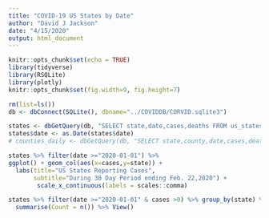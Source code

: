 ```yaml
---
title: "COVID-19 US States by Date"
author: "David J Jackson"
date: "4/15/2020"
output: html_document
---
```


```r
knitr::opts_chunk$set(echo = TRUE)
library(tidyverse)
library(RSQLite)
library(plotly)
knitr::opts_chunk$set(fig.width=9, fig.height=7)
```
```r
rm(list=ls())
db <- dbConnect(SQLite(), dbname="../COVIDDB/CORVID.sqlite3")

states <- dbGetQuery(db, "SELECT state,date,cases,deaths FROM us_states ;")
states$date <- as.Date(states$date)
# counties_daily <- dbGetQuery(db, "SELECT state,county,date,cases,deaths # FROM us_counties;")
```
```r
states %>% filter(date >="2020-01-01") %>%
ggplot() + geom_col(aes(x=cases,y=state)) + 
  labs(title="US States Reporting Cases",
       subtitle="During 30 Day Period ending Feb. 22,2020") +
        scale_x_continuous(labels = scales::comma)
```

```r
states %>% filter(date >="2020-01-01" & cases >0) %>% group_by(state) %>%
  summarise(Count = n()) %>% View()
```

